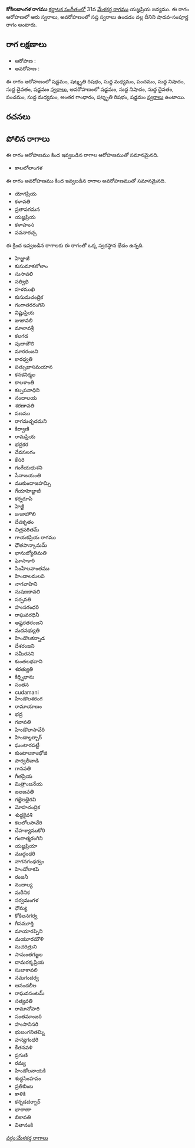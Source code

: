 {{Infobox ragam
	| name          	= కోకిలబాంగళ
	| synonym	    	= 
	| mela          	= 
	| chakra        	= 
	| janaka        	= 
	| type          	= శాడవ-సంపూర్ణ
	| arohanam      	= {{svaraC|S|R3|M1|P|N1|D1|S'}} 
	| avarohanam    	= {{svaraC|S'|N1|D1|P|M1|G3|R3|S}}
	| jeeva         	=
	| chhaya        	=
	| nyasa         	=
	| vishesha      	= 
	| equivalent  		= 
}}
{{కర్ణాటక సంగీత రాగాలు}}
'''కోకిలబాంగళ రాగము''' [[కర్ణాటక సంగీతం]]లో 31వ [[మేళకర్త రాగము]] యజ్ఞప్రియ జన్యము.  ఈ రాగం ఆరోహణలో ఆరు స్వరాలు, అవరోహణంలో సప్త స్వరాలు ఉండడం వల్ల దీనిని షాడవ-సంపూర్ణ రాగం అంటారు.


==రాగ లక్షణాలు==


* ఆరోహణ : {{svaraC|S|R3|M1|P|N1|D1|S'}} 
* అవరోహణ : {{svaraC|S'|N1|D1|P|M1|G3|R3|S}}

ఈ రాగం ఆరోహణంలో షడ్జమం, షట్శృతి రిషభం, సుద్ద మధ్యమం, పంచమం, సుద్ద నిషాదం, సుద్ద దైవతం, షడ్జమం [[స్వరాలు]], అవరోహణంలో షడ్జమం, సుద్ద నిషాదం, సుద్ద దైవతం, పంచమం, సుద్ద మధ్యమం, అంతర గాంధారం, షట్శృతి రిషభం, షడ్జమం [[స్వరాలు]] ఉంటాయి.

==రచనలు==



==పోలిన రాగాలు==
ఈ రాగం ఆరోహణము కింద ఇవ్వబడిన రాగాల ఆరోహణముతో సమానమైనది.
* కాలలోలాంగళ

ఈ రాగం అవరోహణము కింద ఇవ్వబడిన రాగాల అవరోహణముతో సమానమైనది.
* యోగప్రియ
* కళావతి
* ప్రతాపగమన
* యజ్ఞప్రియ
* కళాహంస
* పవనారచ్చ

ఈ క్రింద ఇవ్వబడిన రాగాలకు ఈ రాగంతో ఒక్క స్వరస్థాన భేదం ఉన్నది.
* హెజ్జాజీ
* కుసుమాకలోలాం
* సుసావలి
* సత్విధి
* హళముఖి
* కుసుమచంద్రిక
* గంగాతరరంగిని
* విష్ణుప్రియ
* జుజావలి
* మాలావశ్రీ
* కలగడ
* పుజాబౌలి
* మారరంజని
* కారధ్వతి
* పత్సుఖాసమయాన
* కనకనిర్మల
* కాలశాంతి
* కల్పపనాధిని
* నందాలయ
* శరణావతి
* పణము
* రాగమచ్ఛదమని
* కిర్వాణి
* రామప్రియ
* భద్రకర
* దేవసలగం
* కేసరి
* గంగేయభుశని
* సేనాజయంతి
* ముకుందాజహమ్సి
* గేయాహెజ్జాజీ
* కర్నరూపి
* హెజ్జీ
* జుజాహౌలి
* దేవకృతం
* చిత్రపఠితమ్
* గాయకప్రియ రాగము
* ధౌతపాన్కామమ్
* భానుజ్యోతిమతి
* ఘోసాకారి
* సింహేలవాంతము
* హిండాలమలవి
* నాగవాహిని
* సుషణకావలి
* సర్పవతి
* హంసగంధరి
* రాఘవరధినీ
* అష్టరతరంజని
* మదనభ్యుతి
* హిండొలకన్నాడ
* దేశరంజని
* సమీరసని
* కుంతలభవాని
* శరత్యుతి
* కిర్త్నిభాను
* సంతన
* cudamani
* హిండొలశరంగ
* రామాయాణం
* భద్ర
* గవావతి
* హిండొలాసావేరి
* హిండాల్దర్బార్
* ఘంటారపట్టీ
* కుంటాలకాంభోజి
* పార్వతీవాడి
* గానవతి
* గీతప్రియ
* మిత్రాంజనేయ
* జలజవతి
* గజ్జెలభైరవి
* మోహచంద్రిక
* శుధ్ధకైవశి
* కలలోలసావేరి
* దేహశ్యాముకోరి
* గంగాత్మరంగిని
* యజ్ఞప్రియా
* ముద్గంధరి
* నాగనగంధర్వం
* హిండోలాకపి
* రంజనీ
* నందాల్య
* మరీనిక
* సర్వమంగళ
* ధౌమ్య
* కోకిలనగర్వ
* గీసమూర్తి
* మాయారప్పిని
* మయూరమౌళి
* సుచరిత్రుని
* సామంతగజ్జల
* దామరక్కప్రియ
* సుజాకావలి
* నమగందర్వ
* ఆనందలీల
* రాఘవసంటమ్
* సత్యవతి
* రామానోహరి
* సంతమాంజరి
* హంసానిసరి
* భుజంగనితమ్ని
* హస్యగంధరి
* కేతనవళి
* ప్రగుణి
* రమ్య
* హిండోలనాయకి
* శుధ్ధసింహవం
* ప్రతిబింబ
* కాళికి
* కన్నడదర్బార్
* భారాణా
* బికావతి
* వితానంకి



[[వర్గం:మేళకర్త రాగాలు]]